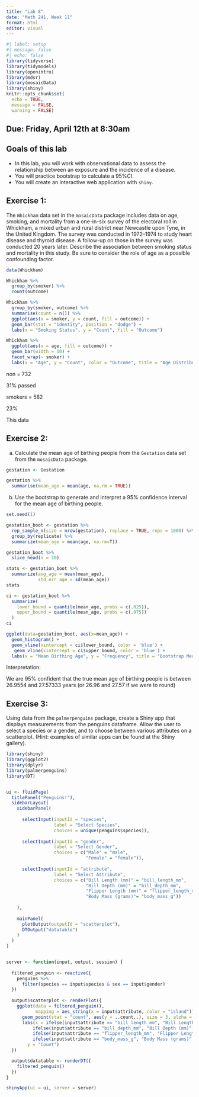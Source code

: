 ```yaml
---
title: "Lab 8"
date: "Math 241, Week 11"
format: html
editor: visual
---
```


```r
#| label: setup
#| message: false
#| echo: false
library(tidyverse)
library(tidymodels)
library(openintro)
library(mdsr)
library(mosaicData)
library(shiny)
knitr::opts_chunk$set(
  echo = TRUE,
  message = FALSE,
  warning = FALSE)
```

## Due: Friday, April 12th at 8:30am

## Goals of this lab

-   In this lab, you will work with observational data to assess the relationship between an exposure and the incidence of a disease.
-   You will practice bootstrap to calculate a 95%CI.
-   You will create an interactive web application with `shiny`.

## Exercise 1:

The `Whickham` data set in the `mosaicData` package includes data on age, smoking, and mortality from a one-in-six survey of the electoral roll in Whickham, a mixed urban and rural district near Newcastle upon Tyne, in the United Kingdom. The survey was conducted in 1972--1974 to study heart disease and thyroid disease. A follow-up on those in the survey was conducted 20 years later. Describe the association between smoking status and mortality in this study. Be sure to consider the role of age as a possible confounding factor.

```r
data(Whickham)

Whickham %>%
  group_by(smoker) %>%
  count(outcome)

Whickham %>%
  group_by(smoker, outcome) %>%
  summarise(count = n()) %>%
  ggplot(aes(x = smoker, y = count, fill = outcome)) +
  geom_bar(stat = "identity", position = "dodge") +
  labs(x = "Smoking Status", y = "Count", fill = "Outcome")

Whickham %>%
  ggplot(aes(x = age, fill = outcome)) +
  geom_bar(width = 10) +
  facet_wrap(~ smoker) +
  labs(x = "Age", y = "Count", color = "Outcome", title = "Age Distribution For Smokers and Non-Smokers")
```

non = 732

31% passed

smokers = 582

23%

This data

## Exercise 2:

a)  Calculate the mean age of birthing people from the `Gestation` data set from the `mosaicData` package.

```r
gestation <- Gestation 

gestation %>% 
  summarise(mean_age = mean(age, na.rm = TRUE)) 
```

b)  Use the bootstrap to generate and interpret a 95% confidence interval for the mean age of birthing people.

```r
set.seed(1)

gestation_boot <- gestation %>% 
  rep_sample_n(size = nrow(gestation), replace = TRUE, reps = 1000) %>%
  group_by(replicate) %>%
  summarize(mean_age = mean(age, na.rm=T)) 

gestation_boot %>%
  slice_head(n = 10)

stats <- gestation_boot %>%
  summarize(avg_age = mean(mean_age),
            std_err_age = sd(mean_age))
stats

ci <- gestation_boot %>%
  summarize(
    lower_bound = quantile(mean_age, probs = c(.025)),
    upper_bound = quantile(mean_age, probs = c(.975))
  )
ci

ggplot(data=gestation_boot, aes(x=mean_age)) + 
  geom_histogram() +
  geom_vline(xintercept = ci$lower_bound, color = 'blue') +
   geom_vline(xintercept = ci$upper_bound, color = 'blue') +
  labs(x = "Mean Birthing Age", y = "Frequency", title = "Bootstrap Mean Birthing Age with 95% CI")
```

Interpretation:

We are 95% confident that the true mean age of birthing people is between 26.9554 and 27.57333 years (or 26.96 and 27.57 if we were to round)

## Exercise 3:

Using data from the `palmerpenguins` package, create a Shiny app that displays measurements from the penguins dataframe. Allow the user to select a species or a gender, and to choose between various attributes on a scatterplot. (Hint: examples of similar apps can be found at the Shiny gallery).

```r
library(shiny)
library(ggplot2)
library(dplyr)
library(palmerpenguins)
library(DT)


ui <- fluidPage(
  titlePanel("Penguins!"),
  sidebarLayout(
    sidebarPanel(
      
      selectInput(inputId = "species",
                  label = "Select Species",
                  choices = unique(penguins$species)),
      
      selectInput(inputId = "gender",
                  label = "Select Gender",
                  choices = c("Male" = "male", 
                              "Female" = "female")),
      
      selectInput(inputId = "attribute",
                  label = "Select Attribute",
                  choices = c("Bill Length (mm)" = "bill_length_mm", 
                              "Bill Depth (mm)" = "bill_depth_mm", 
                              "Flipper Length (mm)" = "flipper_length_mm",
                              "Body Mass (grams)"= "body_mass_g"))
      
    ),
    
    mainPanel(
      plotOutput(outputId = "scatterplot"),
      DTOutput("datatable")
    )
  )
)


server <- function(input, output, session) {
  
  filtered_penguin <- reactive({ 
    penguins %>%
      filter(species == input$species & sex == input$gender)
  })
  
  output$scatterplot <- renderPlot({
    ggplot(data = filtered_penguin(), 
           mapping = aes_string(x = input$attribute, color = "island")) +
      geom_point(stat = "count", aes(y = ..count..), size = 3, alpha = 0.8) +
      labs(x = ifelse(input$attribute == "bill_length_mm", "Bill Length (mm)",
          ifelse(input$attribute == "bill_depth_mm", "Bill Depth (mm)",
          ifelse(input$attribute == "flipper_length_mm", "Flipper Length (mm)",
          ifelse(input$attribute == "body_mass_g", "Body Mass (grams)", input$attribute)))), 
        y = "Count")
  })

  output$datatable <- renderDT({
    filtered_penguin()
  })
}

shinyApp(ui = ui, server = server)
```

\
